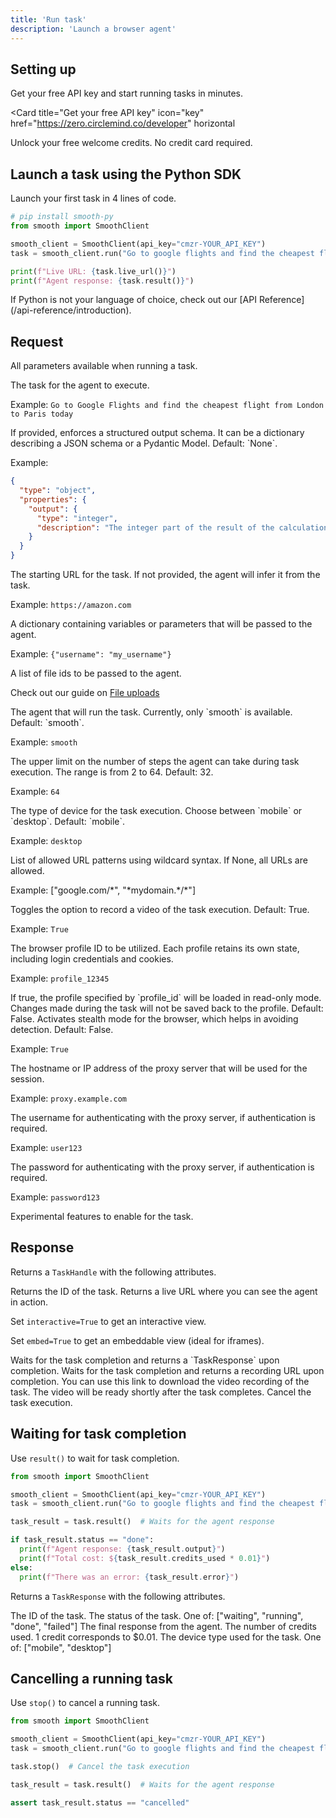 ```yaml
---
title: 'Run task'
description: 'Launch a browser agent'
---
```



## Setting up

Get your free API key and start running tasks in minutes.

<Card
  title="Get your free API key"
  icon="key"
  href="https://zero.circlemind.co/developer"
  horizontal
>
  Unlock your free welcome credits. No credit card required.
</Card>


## Launch a task using the Python SDK

Launch your first task in 4 lines of code.

<CodeGroup>

```python Python
# pip install smooth-py
from smooth import SmoothClient

smooth_client = SmoothClient(api_key="cmzr-YOUR_API_KEY")
task = smooth_client.run("Go to google flights and find the cheapest flight from London to Paris today")

print(f"Live URL: {task.live_url()}")
print(f"Agent response: {task.result()}")
```

</CodeGroup>

<Note>
  If Python is not your language of choice, check out our [API Reference](/api-reference/introduction).
</Note>


## Request

All parameters available when running a task. 

<ResponseField name="task" type="string" required>
  The task for the agent to execute.
  
  Example: `Go to Google Flights and find the cheapest flight from London to Paris today`
</ResponseField>

<ResponseField name="response_model" type="dict | BaseModel">
  If provided, enforces a structured output schema.
  It can be a dictionary describing a JSON schema or a Pydantic Model.
  Default: `None`.
  
  Example:
  ```json
  {
    "type": "object",
    "properties": {
      "output": {
        "type": "integer",
        "description": "The integer part of the result of the calculation"
      }
    }
  }
  ```
</ResponseField>

<ResponseField name="url" type="string">
  The starting URL for the task. If not provided, the agent will infer it from the task.
  
  Example: `https://amazon.com`
</ResponseField>

<ResponseField name="metadata" type="dict">
  A dictionary containing variables or parameters that will be passed to the agent.
  
  Example: `{"username": "my_username"}`
</ResponseField>

<ResponseField name="files" type="list">
  A list of file ids to be passed to the agent. 
  
  Check out our guide on [File uploads](/guides/file-uploads)
</ResponseField>

<ResponseField name="agent" type="string">
  The agent that will run the task. Currently, only `smooth` is available. Default: `smooth`.
  
  Example: `smooth`
</ResponseField>

<ResponseField name="max_steps" type="int">
  The upper limit on the number of steps the agent can take during task execution. The range is from 2 to 64. Default: 32.
  
  Example: `64`
</ResponseField>

<ResponseField name="device" type="string">
  The type of device for the task execution. Choose between `mobile` or `desktop`. Default: `mobile`.
  
  Example: `desktop`
</ResponseField>

<ResponseField name="allowed_urls" type="list">
  List of allowed URL patterns using wildcard syntax. If None, all URLs are allowed.
  
  Example: ["google.com/&ast;", "&ast;mydomain.&ast;/&ast;"]
</ResponseField>

<ResponseField name="enable_recording" type="boolean">
  Toggles the option to record a video of the task execution. Default: True.
  
  Example: `True`
</ResponseField>

<ResponseField name="profile_id" type="string">
  The browser profile ID to be utilized. Each profile retains its own state, including login credentials and cookies.
  
  Example: `profile_12345`
</ResponseField>

<ResponseField name="profile_read_only" type="boolean">
  If true, the profile specified by `profile_id` will be loaded in read-only mode. Changes made during the task will not be saved back to the profile. Default: False.
</ResponseField>

<ResponseField name="stealth_mode" type="boolean">
  Activates stealth mode for the browser, which helps in avoiding detection. Default: False.
  
  Example: `True`
</ResponseField>

<ResponseField name="proxy_server" type="string">
  The hostname or IP address of the proxy server that will be used for the session.
  
  Example: `proxy.example.com`
</ResponseField>

<ResponseField name="proxy_username" type="string">
  The username for authenticating with the proxy server, if authentication is required.
  
  Example: `user123`
</ResponseField>

<ResponseField name="proxy_password" type="string">
  The password for authenticating with the proxy server, if authentication is required.
  
  Example: `password123`
</ResponseField>

<ResponseField name="experimental_features" type="dict">
  Experimental features to enable for the task.
</ResponseField>

## Response

Returns a `TaskHandle` with the following attributes.

<ResponseField name="id()" type="method">
  Returns the ID of the task.
</ResponseField>

<ResponseField name="live_url()" type="method">
  Returns a live URL where you can see the agent in action.
  
  Set `interactive=True` to get an interactive view. 
  
  Set `embed=True` to get an embeddable view (ideal for iframes).
</ResponseField>

<ResponseField name="result()" type="method">
  Waits for the task completion and returns a `TaskResponse` upon completion.
</ResponseField>

<ResponseField name="recording_url()" type="method">
  Waits for the task completion and returns a recording URL upon completion. You can use this link to download the video recording of the task. The video will be ready shortly after the task completes.
</ResponseField>

<ResponseField name="stop()" type="method">
  Cancel the task execution.
</ResponseField>

## Waiting for task completion

Use `result()` to wait for task completion.

<CodeGroup>

```python Python highlight={6}
from smooth import SmoothClient

smooth_client = SmoothClient(api_key="cmzr-YOUR_API_KEY")
task = smooth_client.run("Go to google flights and find the cheapest flight from London to Paris today")

task_result = task.result()  # Waits for the agent response

if task_result.status == "done":
  print(f"Agent response: {task_result.output}")
  print(f"Total cost: ${task_result.credits_used * 0.01}")
else:
  print(f"There was an error: {task_result.error}")
```

</CodeGroup>

Returns a `TaskResponse` with the following attributes.

<ResponseField name="id" type="string">
  The ID of the task.
</ResponseField>

<ResponseField name="status" type="string">
  The status of the task. One of: ["waiting", "running", "done", "failed"]
</ResponseField>

<ResponseField name="output" type="any">
  The final response from the agent.
</ResponseField>

<ResponseField name="credits_used" type="int">
  The number of credits used. 1 credit corresponds to $0.01.
</ResponseField>

<ResponseField name="device" type="string">
  The device type used for the task. One of: ["mobile", "desktop"]
</ResponseField>

## Cancelling a running task

Use `stop()` to cancel a running task.

<CodeGroup>

```python Python highlight={6}
from smooth import SmoothClient

smooth_client = SmoothClient(api_key="cmzr-YOUR_API_KEY")
task = smooth_client.run("Go to google flights and find the cheapest flight from London to Paris today")

task.stop()  # Cancel the task execution

task_result = task.result()  # Waits for the agent response

assert task_result.status == "cancelled"
```

</CodeGroup>
